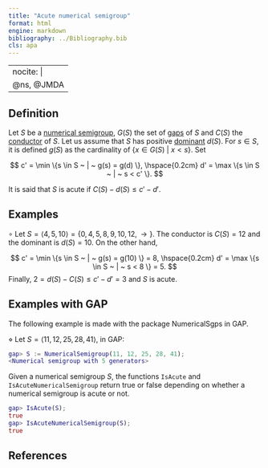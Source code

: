 ```yaml
---
title: "Acute numerical semigroup"
format: html
engine: markdown
bibliography: ../Bibliography.bib
cls: apa
---
```


---
nocite: |
  @ns, @JMDA
---

<!-- Definición de Num. Sem. -->

## Definition

Let $S$ be a [numerical semigroup](../Basic-concepts/Numerical-semigroup.qmd), $G(S)$ the set of [gaps](../Basic-concepts/Gap.qmd) of $S$ and $C(S)$ the [conductor](../Basic-concepts/Conductor.qmd) of $S$. Let us assume that $S$ has positive [dominant](../Basic-concepts/Dominant.qmd) $d(S)$. For $s \in S$, it is defined $g(S)$ as the cardinality of $\{x \in G(S) ~ | ~ x < s\}$. Set

$$
c' = \min \{s \in S ~ | ~ g(s) = g(d) \}, \hspace{0.2cm} d' = \max \{s \in S ~ | ~ s < c' \}.
$$

It is said that $S$ is acute if $C(S) - d(S) \le c' - d'$.

## Examples

$\circ$ Let $S = \langle 4, 5, 10 \rangle = \{0, 4, 5, 8, 9, 10, 12, \rightarrow\}$. The conductor is $C(S) = 12$ and the dominant is $d(S) = 10$. On the other hand,

$$
c' = \min \{s \in S ~ | ~ g(s) = g(10) \} = 8, \hspace{0.2cm} d' = \max \{s \in S ~ | ~ s < 8 \} = 5.
$$ Finally, $2 = d(S) - C(S) \le c' - d' = 3$ and $S$ is acute.

## Examples with GAP

The following example is made with the package NumericalSgps in GAP.

$\diamond$ Let $S = \langle 11, 12, 25, 28, 41 \rangle$, in GAP:

``` gap
gap> S := NumericalSemigroup(11, 12, 25, 28, 41);
<Numerical semigroup with 5 generators>
```

Given a numerical semigroup $S$, the functions `IsAcute` and `IsAcuteNumericalSemigroup` return true or false depending on whether a numerical semigroup is acute or not.

``` gap
gap> IsAcute(S);
true
gap> IsAcuteNumericalSemigroup(S);
true
```

## References

::: {#refs}

:::
